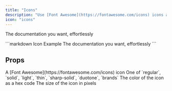 ```yaml
---
title: "Icons"
description: "Use [Font Awesome](https://fontawesome.com/icons) icons anywhere in the doc"
icon: "icons"
---
```


The documentation <Icon icon="book-open" /> you want, effortlessly

<RequestExample>
  ```markdown Icon Example
  The documentation <Icon icon="book-open" /> you want, effortlessly
  ```
</RequestExample>

## Props

<ResponseField name="icon" type="string" required>
  A [Font Awesome](https://fontawesome.com/icons) icon
</ResponseField>

<ResponseField name="iconType" type="string">
  One of `regular`, `solid`, `light`, `thin`, `sharp-solid`, `duotone`, `brands`
</ResponseField>

<ResponseField name="color" type="string">
  The color of the icon as a hex code
</ResponseField>

<ResponseField name="size" type="number">
  The size of the icon in pixels
</ResponseField>